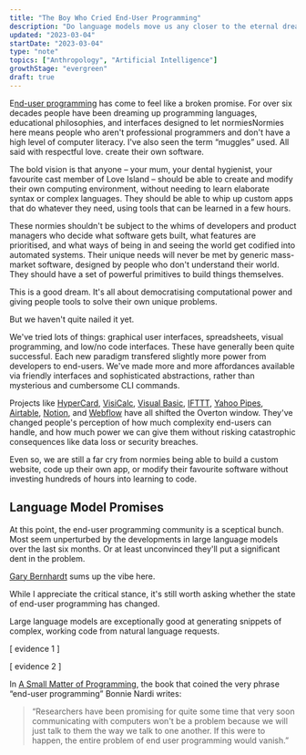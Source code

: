 ```yaml
---
title: "The Boy Who Cried End-User Programming"
description: "Do language models move us any closer to the eternal dream of end-user programming and democratising software?"
updated: "2023-03-04"
startDate: "2023-03-04"
type: "note"
topics: ["Anthropology", "Artificial Intelligence"]
growthStage: "evergreen"
draft: true
---
```



<IntroParagraph>

E[nd-user programming](https://en.wikipedia.org/wiki/End-user_development) has come to feel like a broken promise. For over six decades people have been dreaming up programming languages, educational philosophies, and interfaces designed to let normies<Footnote idName={1}>Normies here means people who aren't professional programmers and don't have a high level of computer literacy. I've also seen the term “muggles” used. All said with respectful love.</Footnote> create their own software.

</IntroParagraph>

The bold vision is that anyone – your mum, your dental hygienist, your favourite cast member of Love Island – should be able to create and modify their own computing environment, without needing to learn elaborate syntax or complex languages. They should be able to whip up custom apps that do whatever they need, using tools that can be learned in a few hours.

These normies shouldn't be subject to the whims of developers and product managers who decide what software gets built, what features are prioritised, and what ways of being in and seeing the world get codified into automated systems. Their unique needs will never be met by generic mass-market software, designed by people who don't understand their world. They should have a set of powerful primitives to build things themselves.

This is a good dream. It's all about democratising computational power and giving people tools to solve their own unique problems.

But we haven't quite nailed it yet.

We've tried lots of things: graphical user interfaces, spreadsheets, visual programming, and low/no code interfaces. These have generally been quite successful. Each new paradigm transfered slightly more power from developers to end-users. We've made more and more affordances available via friendly interfaces and sophisticated abstractions, rather than mysterious and cumbersome CLI commands.

Projects like [HyperCard](https://en.wikipedia.org/wiki/HyperCard), [VisiCalc](https://en.wikipedia.org/wiki/VisiCalc), [Visual Basic](<https://en.wikipedia.org/wiki/Visual_Basic_(.NET)>), [IFTTT](https://ifttt.com/), [Yahoo Pipes](https://en.wikipedia.org/wiki/Yahoo!_Pipes), [Airtable](https://www.airtable.com/), [Notion](https://www.notion.so/), and [Webflow](https://webflow.com/) have all shifted the Overton window. They've changed people's perception of how much complexity end-users can handle, and how much power we can give them without risking catastrophic consequences like data loss or security breaches.

Even so, we are still a far cry from normies being able to build a custom website, code up their own app, or modify their favourite software without investing hundreds of hours into learning to code.

## Language Model Promises

At this point, the end-user programming community is a sceptical bunch. Most seem unperturbed by the developments in large language models over the last six months. Or at least unconvinced they'll put a significant dent in the problem.

[Gary Bernhardt](https://www.destroyallsoftware.com/screencasts) sums up the vibe here.

<TweetEmbed tweetId="1631866199515738113" />

While I appreciate the critical stance, it's still worth asking whether the state of end-user programming has changed.

Large language models are exceptionally good at generating snippets of complex, working code from natural language requests.

[ evidence 1 ]

[ evidence 2 ]

In [A Small Matter of Programming](), the book that coined the very phrase “end-user programming” Bonnie Nardi writes:

> “Researchers have been promis­ing for quite some time that very soon communicating with computers won't be a problem because we will just talk to them the way we talk to one another. If this were to happen, the entire problem of end user programming would vanish.”

<References>

<ReferencesLink
	title="End-User Development"
	author="Interaction Design Foundation"
	href="https://www.interaction-design.org/literature/book/the-encyclopedia-of-human-computer-interaction-2nd-ed/end-user-development"
/>

<ReferencesLink
	title="End-user Programming"
	author="Ink & Switch"
	href="https://www.inkandswitch.com/end-user-programming/"
/>

<ReferencesLink
	title="A Small Matter of Programming"
	author="Bonnie Nardi"
	href="https://mitpress.mit.edu/9780262140539/a-small-matter-of-programming/"
/>

</References>
